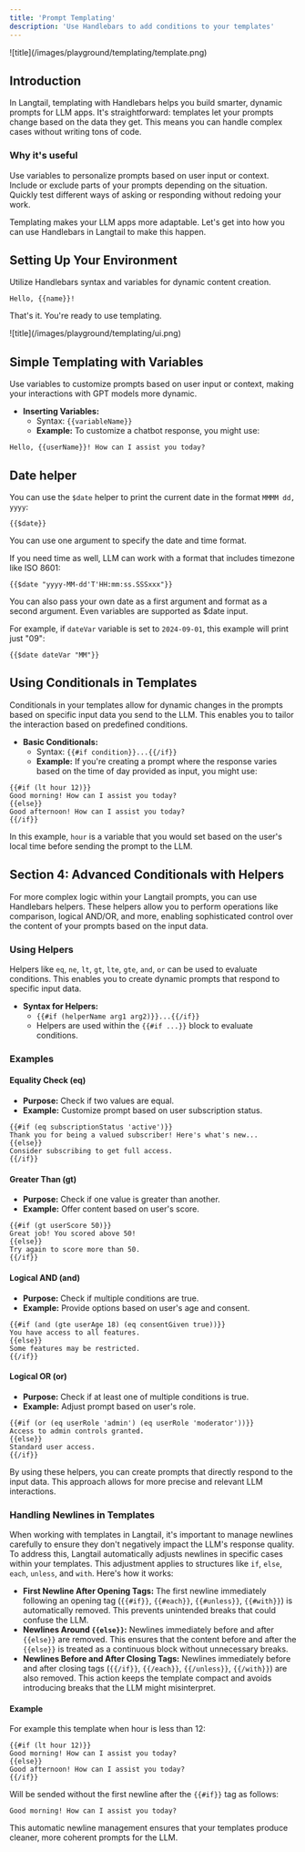 ```yaml
---
title: 'Prompt Templating'
description: 'Use Handlebars to add conditions to your templates'
---
```


<Frame>![title](/images/playground/templating/template.png)</Frame>

## Introduction

In Langtail, templating with Handlebars helps you build smarter, dynamic prompts for LLM apps. It's straightforward: templates let your prompts change based on the data they get. This means you can handle complex cases without writing tons of code.

### Why it's useful

<Steps>
  <Step title="Dynamic Content:">
    Use variables to personalize prompts based on user input or context.
  </Step>
  <Step title="Conditional Content:">
    Include or exclude parts of your prompts depending on the situation.
  </Step>
  <Step title="Prompt Variations:">
    Quickly test different ways of asking or responding without redoing your
    work.
  </Step>
</Steps>

Templating makes your LLM apps more adaptable. Let's get into how you can use Handlebars in Langtail to make this happen.

## Setting Up Your Environment

<Steps>
  <Step title="Log into Langtail and select your project." />
  <Step title="Navigate to 'Prompts' to either open an existing prompt or create a new one." />
  <Step title="In the 'Template' section, craft your prompt.">
    Utilize Handlebars syntax and variables for dynamic content creation.
  </Step>
</Steps>

```django Example
Hello, {{name}}!
```

That's it. You're ready to use templating.

<Frame>![title](/images/playground/templating/ui.png)</Frame>

## Simple Templating with Variables

Use variables to customize prompts based on user input or context, making your interactions with GPT models more dynamic.

- **Inserting Variables:**
  - Syntax: `{{variableName}}`
  - **Example:** To customize a chatbot response, you might use:

```django Example
Hello, {{userName}}! How can I assist you today?
```

## Date helper

You can use the `$date` helper to print the current date in the format `MMMM dd, yyyy`:
```django Example
{{$date}}
```

You can use one argument to specify the date and time format.

If you need time as well, LLM can work with a format that includes timezone like ISO 8601:

```django Example
{{$date "yyyy-MM-dd'T'HH:mm:ss.SSSxxx"}}
```

You can also pass your own date as a first argument and format as a second argument. Even variables are supported as $date input.

For example, if `dateVar` variable is set to `2024-09-01`, this example will print just "09":

```django Example
{{$date dateVar "MM"}}
```

## Using Conditionals in Templates

Conditionals in your templates allow for dynamic changes in the prompts based on specific input data you send to the LLM. This enables you to tailor the interaction based on predefined conditions.

- **Basic Conditionals:**
  - Syntax: `{{#if condition}}...{{/if}}`
  - **Example:** If you're creating a prompt where the response varies based on the time of day provided as input, you might use:

```django Example
{{#if (lt hour 12)}}
Good morning! How can I assist you today?
{{else}}
Good afternoon! How can I assist you today?
{{/if}}
```

In this example, `hour` is a variable that you would set based on the user's
local time before sending the prompt to the LLM.

## Section 4: Advanced Conditionals with Helpers

For more complex logic within your Langtail prompts, you can use Handlebars helpers. These helpers allow you to perform operations like comparison, logical AND/OR, and more, enabling sophisticated control over the content of your prompts based on the input data.

### Using Helpers

Helpers like `eq`, `ne`, `lt`, `gt`, `lte`, `gte`, `and`, `or` can be used to evaluate conditions. This enables you to create dynamic prompts that respond to specific input data.

- **Syntax for Helpers:**
  - `{{#if (helperName arg1 arg2)}}...{{/if}}`
  - Helpers are used within the `{{#if ...}}` block to evaluate conditions.

### Examples

#### Equality Check (eq)

- **Purpose:** Check if two values are equal.
- **Example:** Customize prompt based on user subscription status.

```django Example
{{#if (eq subscriptionStatus 'active')}}
Thank you for being a valued subscriber! Here's what's new...
{{else}}
Consider subscribing to get full access.
{{/if}}
```

#### Greater Than (gt)

- **Purpose:** Check if one value is greater than another.
- **Example:** Offer content based on user's score.

```django Example
{{#if (gt userScore 50)}}
Great job! You scored above 50!
{{else}}
Try again to score more than 50.
{{/if}}
```

#### Logical AND (and)

- **Purpose:** Check if multiple conditions are true.
- **Example:** Provide options based on user's age and consent.

```django Example
{{#if (and (gte userAge 18) (eq consentGiven true))}}
You have access to all features.
{{else}}
Some features may be restricted.
{{/if}}
```

#### Logical OR (or)

- **Purpose:** Check if at least one of multiple conditions is true.
- **Example:** Adjust prompt based on user's role.

```django Example
{{#if (or (eq userRole 'admin') (eq userRole 'moderator'))}}
Access to admin controls granted.
{{else}}
Standard user access.
{{/if}}
```

By using these helpers, you can create prompts that directly respond to the input data. This approach allows for more precise and relevant LLM interactions.

### Handling Newlines in Templates

When working with templates in Langtail, it's important to manage newlines carefully to ensure they don't negatively impact the LLM's response quality. To address this, Langtail automatically adjusts newlines in specific cases within your templates. This adjustment applies to structures like `if`, `else`, `each`, `unless`, and `with`. Here's how it works:

- **First Newline After Opening Tags:** The first newline immediately following an opening tag (`{{#if}}`, `{{#each}}`, `{{#unless}}`, `{{#with}}`) is automatically removed. This prevents unintended breaks that could confuse the LLM.
- **Newlines Around `{{else}}`:** Newlines immediately before and after `{{else}}` are removed. This ensures that the content before and after the `{{else}}` is treated as a continuous block without unnecessary breaks.
- **Newlines Before and After Closing Tags:** Newlines immediately before and after closing tags (`{{/if}}`, `{{/each}}`, `{{/unless}}`, `{{/with}}`) are also removed. This action keeps the template compact and avoids introducing breaks that the LLM might misinterpret.

#### Example

For example this template when hour is less than 12:

```django Example
{{#if (lt hour 12)}}
Good morning! How can I assist you today?
{{else}}
Good afternoon! How can I assist you today?
{{/if}}
```

Will be sended without the first newline after the `{{#if}}` tag as follows:

```django Example
Good morning! How can I assist you today?
```

This automatic newline management ensures that your templates produce cleaner, more coherent prompts for the LLM.
